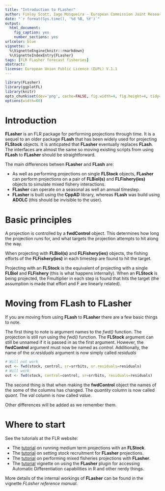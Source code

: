 ```yaml
---
title: "Introduction to FLasher"
author: Finlay Scott, Iago Mosqueira - European Commission Joint Research Center
date: "`r format(Sys.time(), '%d %B, %Y')`"
output:
  html_document:
    fig_caption: yes
    number_sections: yes
urlcolor: blue
vignette: >
  %\VignetteEngine{knitr::rmarkdown}
  %\VignetteIndexEntry{FLasher}
tags: [FLR FLasher forecast fisheries]
abstract:
license: European Union Public Licence (EUPL) V.1.1
---
```


```r
library(FLasher)
library(ggplotFL)
library(knitr)
opts_chunk$set(dev='png', cache=FALSE, fig.width=4, fig.height=4, tidy=TRUE, dpi=72)
options(width=60)
```

# Introduction

__FLasher__ is an FLR package for performing projections through time.
It is a sequel to an older package __FLash__ that has been widely used for projecting **FLStock** objects.
It is anticpated that __FLasher__ eventually replaces __FLash__. The interfaces are almost the same so moving existing scripts from using __FLash__ to __FLasher__ should be straightforward.

The main differences betwen __FLasher__ and __FLash__ are:

* As well as performing projections on single **FLStock** objects, __FLasher__ can perform projections on a pair of **FLBiol(s)** and **FLFishery(ies)** objects to simulate mixed fishery interactions.
* __FLasher__ can operate on a seasonal as well an annual timestep.
* __FLasher__ is built using the __CppAD__ library, whereas __FLash__ was build using __ADOLC__ (this should be invisible to the user).

# Basic principles

A projection is controlled by a **fwdControl** object. This determines how long the projection runs for, and what targets the projection attempts to hit along the way.

When projecting with **FLBiol(s)** and **FLFishery(ies)** objects, the fishing efforts of the **FLFishery(ies)** in each timestep are found to hit the target.

Projecting with an **FLStock** is the equivalent of projecting with a single **FLBiol** and **FLFishery** (this is what happens internally).
When an **FLStock** is being projected, the Fmultiplier in each step is found that hits the target (the assumption is made that effort and F are linearly related).

# Moving from __FLash__ to __FLasher__

If you are moving from using __FLash__ to __FLasher__ there are a few basic things to note.

The first thing to note is argument names to the *fwd()* function.
The projection is still run using the *fwd()* function. The **FLStock** argument can still be unnamed if it is passed in as the first argument. However, the **fwdControl** argument must now be named as *control*.  Additionally, the name of the *sr.residuals* argument is now simply called *residuals*

```r
# Will not work
out <- fwd(stock, control, sr=srrbits, sr.residuals=residuals)
# Will work
out <- fwd(stock, control=control, sr=srrbits, residuals=residuals)
```

The second thing is that when making the **fwdControl** object the names of the some of the columns has changed.
The *quantity* column is now called *quant*.
The *val* column is now called *value*.

Other differences will be added as we remember them.

# Where to start

See the tutorials at the FLR website:

* The [tutorial](http://www.flr-project.org/doc/Forecasting_on_the_Medium_Term_for_advice_using_FLasher.html) on running medium term projections with an **FLStock**.
* The [tutorial](http://www.flr-project.org/doc/Setting_Stock_Recruitment_in_FLasher_Projections.html) on setting stock recruitment for __FLasher__ projections.
* The [tutorial](http://www.flr-project.org/doc/Mixed_Fisheries_Projections_with_FLasher.html) on performing mixed fisheries projections with __FLasher__.
* The [tutorial](http://www.flr-project.org/doc/Using_the_FLasher_Plugin.html) vignette on using the __FLasher__ plugin for accessing Automatic Differentiation capabilities in R and other nerdy things.

More details of the internal workings of __FLasher__ can be found in the vignette *FLasher reference manual*.

